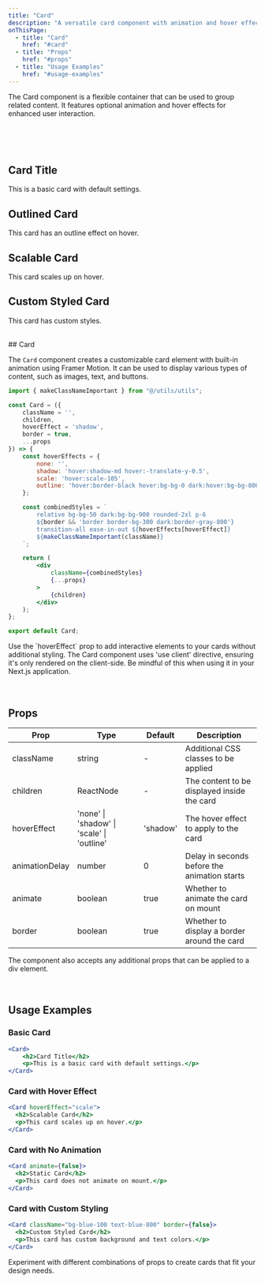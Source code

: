 ```yaml
---
title: "Card"
description: "A versatile card component with animation and hover effects"
onThisPage:
  - title: "Card"
    href: "#card"
  - title: "Props"
    href: "#props"
  - title: "Usage Examples"
    href: "#usage-examples"
---
```


The Card component is a flexible container that can be used to group related content. It features optional animation and hover effects for enhanced user interaction.

<br/>
<Divider />
<br/>

<br />

<div class="grid grid-cols-1 md:grid-cols-2 gap-4">
    <Card>
        <h2>Card Title</h2>
        <p>This is a basic card with default settings.</p>
    </Card>
    <Card hoverEffect="outline">
        <h2>Outlined Card</h2>
        <p>This card has an outline effect on hover.</p>
    </Card>
    <Card hoverEffect="scale" className="bg-bg-200 dark:bg-bg-800">
        <h2>Scalable Card</h2>
        <p>This card scales up on hover.</p>
    </Card>
    <Card className="bg-blue-500 text-blue-800">
        <h2>Custom Styled Card</h2>
        <p>This card has custom styles.</p>
    </Card>
</div>

<br />

<div id="card" />
## Card

The `Card` component creates a customizable card element with built-in animation using Framer Motion. It can be used to display various types of content, such as images, text, and buttons.

```jsx
import { makeClassNameImportant } from "@/utils/utils";

const Card = ({
    className = '',
    children,
    hoverEffect = 'shadow',
    border = true,
    ...props
}) => {
    const hoverEffects = {
        none: '',
        shadow: 'hover:shadow-md hover:-translate-y-0.5',
        scale: 'hover:scale-105',
        outline: 'hover:border-black hover:bg-bg-0 dark:hover:bg-bg-800 dark:hover:border-gray-700'
    };

    const combinedStyles = `
        relative bg-bg-50 dark:bg-bg-900 rounded-2xl p-6
        ${border && 'border border-bg-300 dark:border-gray-800'}
        transition-all ease-in-out ${hoverEffects[hoverEffect]}
        ${makeClassNameImportant(className)}
    `;

    return (
        <div
            className={combinedStyles}
            {...props}
        >
            {children}
        </div>
    );
};

export default Card;
```

<Tip>
    Use the `hoverEffect` prop to add interactive elements to your cards without additional styling.
</Tip>
<Warning>
    The Card component uses 'use client' directive, ensuring it's only rendered on the client-side. Be mindful of this when using it in your Next.js application.
</Warning>

<br/>
<br/>
<Divider />
<br/>

<div id="props" />

## Props

| Prop | Type | Default | Description |
|------|------|---------|-------------|
| className | string | - | Additional CSS classes to be applied |
| children | ReactNode | - | The content to be displayed inside the card |
| hoverEffect | 'none' \| 'shadow' \| 'scale' \| 'outline' | 'shadow' | The hover effect to apply to the card |
| animationDelay | number | 0 | Delay in seconds before the animation starts |
| animate | boolean | true | Whether to animate the card on mount |
| border | boolean | true | Whether to display a border around the card |

<Info>
    The component also accepts any additional props that can be applied to a div element.
</Info>

<br/>
<br/>
<Divider />
<br/>

<div id="usage-examples" />

## Usage Examples

### Basic Card
```jsx
<Card>
    <h2>Card Title</h2>
    <p>This is a basic card with default settings.</p>
</Card>
```

### Card with Hover Effect
```jsx
<Card hoverEffect="scale">
  <h2>Scalable Card</h2>
  <p>This card scales up on hover.</p>
</Card>
```

### Card with No Animation
```jsx
<Card animate={false}>
  <h2>Static Card</h2>
  <p>This card does not animate on mount.</p>
</Card>
```

### Card with Custom Styling
```jsx
<Card className="bg-blue-100 text-blue-800" border={false}>
  <h2>Custom Styled Card</h2>
  <p>This card has custom background and text colors.</p>
</Card>
```

<Tip>
    Experiment with different combinations of props to create cards that fit your design needs.
</Tip>

<br/>
<br/>